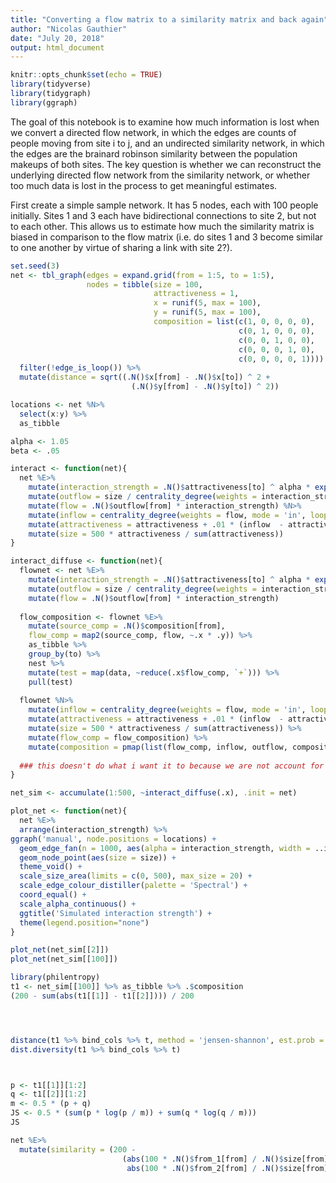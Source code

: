```yaml
---
title: "Converting a flow matrix to a similarity matrix and back again"
author: "Nicolas Gauthier"
date: "July 20, 2018"
output: html_document
---
```


```r
knitr::opts_chunk$set(echo = TRUE)
library(tidyverse)
library(tidygraph)
library(ggraph)
```

The goal of this notebook is to examine how much information is lost when we convert a directed flow network, in which the edges are counts of people moving from site i to j, and an undirected similarity network, in which the edges are the brainard robinson similarity between the population makeups of both sites. The key question is whether we can reconstruct the underlying directed flow network from the similarity network, or whether too much data is lost in the process to get meaningful estimates.


First create a simple sample network. It has 5 nodes, each with 100 people initially. Sites 1 and 3 each have bidirectional connections to site 2, but not to each other. This allows us to estimate how much the similarity matrix is biased in comparison to the flow matrix (i.e. do sites 1 and 3 become similar to one another by virtue of sharing a link with site 2?). 

```r
set.seed(3)
net <- tbl_graph(edges = expand.grid(from = 1:5, to = 1:5),
                 nodes = tibble(size = 100,
                                attractiveness = 1,
                                x = runif(5, max = 100),
                                y = runif(5, max = 100),
                                composition = list(c(1, 0, 0, 0, 0),
                                                   c(0, 1, 0, 0, 0),
                                                   c(0, 0, 1, 0, 0),
                                                   c(0, 0, 0, 1, 0),
                                                   c(0, 0, 0, 0, 1)))) %E>%
  filter(!edge_is_loop()) %>%
  mutate(distance = sqrt((.N()$x[from] - .N()$x[to]) ^ 2 + 
                           (.N()$y[from] - .N()$y[to]) ^ 2))

locations <- net %N>%
  select(x:y) %>%
  as_tibble
```

```r
alpha <- 1.05
beta <- .05

interact <- function(net){
  net %E>%
    mutate(interaction_strength = .N()$attractiveness[to] ^ alpha * exp(-beta * distance))  %N>%
    mutate(outflow = size / centrality_degree(weights = interaction_strength, mode = 'out', loops = F)) %E>%
    mutate(flow = .N()$outflow[from] * interaction_strength) %N>%
    mutate(inflow = centrality_degree(weights = flow, mode = 'in', loops = F)) %>%
    mutate(attractiveness = attractiveness + .01 * (inflow  - attractiveness)) %>%
    mutate(size = 500 * attractiveness / sum(attractiveness))
}
```

```r
interact_diffuse <- function(net){
  flownet <- net %E>%
    mutate(interaction_strength = .N()$attractiveness[to] ^ alpha * exp(-beta * distance))  %N>%
    mutate(outflow = size / centrality_degree(weights = interaction_strength, mode = 'out', loops = F)) %E>%
    mutate(flow = .N()$outflow[from] * interaction_strength) 
  
  flow_composition <- flownet %E>% 
    mutate(source_comp = .N()$composition[from],
    flow_comp = map2(source_comp, flow, ~.x * .y)) %>%
    as_tibble %>%
    group_by(to) %>%
    nest %>%
    mutate(test = map(data, ~reduce(.x$flow_comp, `+`))) %>%
    pull(test)
  
  flownet %N>%
    mutate(inflow = centrality_degree(weights = flow, mode = 'in', loops = F)) %>%
    mutate(attractiveness = attractiveness + .01 * (inflow  - attractiveness)) %>%
    mutate(size = 500 * attractiveness / sum(attractiveness)) %>%
    mutate(flow_comp = flow_composition) %>%
    mutate(composition = pmap(list(flow_comp, inflow, outflow, composition, size), ~..1 / ..2 - ..3 * ..4 + ..5 * ..4))
  
  ### this doesn't do what i want it to because we are not account for the renormalization to constrain population to max population, which means i'm using the unscaled flows 
}
```


```r
net_sim <- accumulate(1:500, ~interact_diffuse(.x), .init = net)
```

```r
plot_net <- function(net){
  net %E>%
  arrange(interaction_strength) %>%
ggraph('manual', node.positions = locations) +
  geom_edge_fan(n = 1000, aes(alpha = interaction_strength, width = ..index.., color = interaction_strength)) +
  geom_node_point(aes(size = size)) +
  theme_void() +
  scale_size_area(limits = c(0, 500), max_size = 20) +
  scale_edge_colour_distiller(palette = 'Spectral') +
  coord_equal() +
  scale_alpha_continuous() +
  ggtitle('Simulated interaction strength') +
  theme(legend.position="none")
}
```

```r
plot_net(net_sim[[2]])
plot_net(net_sim[[100]])
```

```r
library(philentropy)
t1 <- net_sim[[100]] %>% as_tibble %>% .$composition
(200 - sum(abs(t1[[1]] - t1[[2]]))) / 200




distance(t1 %>% bind_cols %>% t, method = 'jensen-shannon', est.prob = 'empirical')
dist.diversity(t1 %>% bind_cols %>% t)



p <- t1[[1]][1:2]
q <- t1[[2]][1:2]
m <- 0.5 * (p + q)
JS <- 0.5 * (sum(p * log(p / m)) + sum(q * log(q / m)))
JS

net %E>%
  mutate(similarity = (200 - 
                         (abs(100 * .N()$from_1[from] / .N()$size[from] - 100 * .N()$from_1[to] / .N()$size[to]) + 
                          abs(100 * .N()$from_2[from] / .N()$size[from] - 100 * .N()$from_2[to] / .N()$size[to]))) / 200)
```



